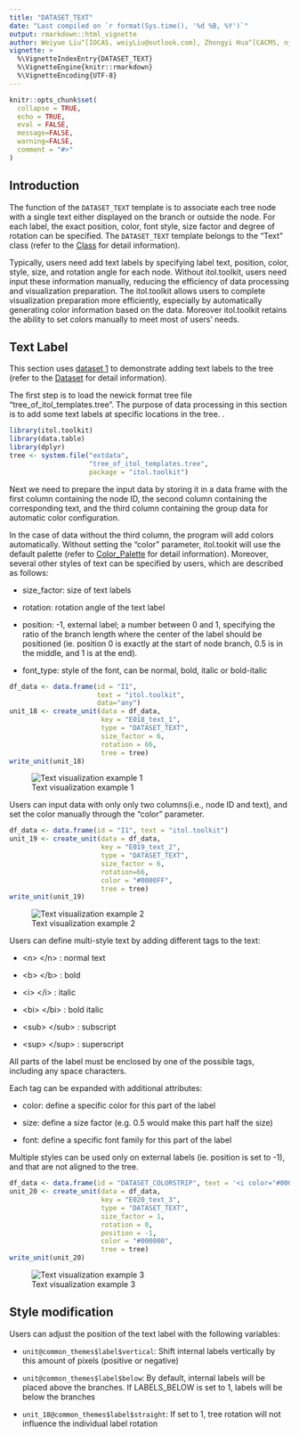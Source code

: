 ```yaml
---
title: "DATASET_TEXT"
date: "Last compiled on `r format(Sys.time(), '%d %B, %Y')`"
output: rmarkdown::html_vignette
author: Weiyue Liu^[IOCAS, weiyLiu@outlook.com], Zhongyi Hua^[CACMS, njbxhzy@hotmail.com], Tong Zhou^[IOCAS, tongzhou2017@gmail.com]
vignette: >
  %\VignetteIndexEntry{DATASET_TEXT}
  %\VignetteEngine{knitr::rmarkdown}
  %\VignetteEncoding{UTF-8}
---
```


```r
knitr::opts_chunk$set(
  collapse = TRUE,
  echo = TRUE,
  eval = FALSE,
  message=FALSE,
  warning=FALSE,
  comment = "#>"
)
```

## Introduction
The function of the `DATASET_TEXT` template is to associate each tree node with a single text either displayed on the branch or outside the node. For each label, the exact position, color, font style, size factor and degree of rotation can be specified.  The `DATASET_TEXT` template belongs to the "Text" class (refer to the [Class]() for detail information).

Typically, users need add text labels by specifying label text, position, color, style, size, and rotation angle for each node. Without itol.toolkit, users need input these information manually, reducing the efficiency of data processing and visualization preparation. The itol.toolkit allows users to complete visualization preparation more efficiently, especially by automatically generating color information based on the data. Moreover itol.toolkit retains the ability to set colors manually to meet most of users' needs.

## Text Label
This section uses [dataset 1](https://github.com/TongZhou2017/itol.toolkit/tree/master/inst/extdata/dataset1) to demonstrate adding text labels to the tree (refer to the  [Dataset](https://tongzhou2017.github.io/itol.toolkit/articles/Datasets.html) for detail information).

The first step is to load the newick format tree file "tree_of_itol_templates.tree". The purpose of data processing in this section is to add some text labels at specific locations in the tree. .
```r
library(itol.toolkit)
library(data.table)
library(dplyr)
tree <- system.file("extdata",
                    "tree_of_itol_templates.tree",
                    package = "itol.toolkit")
```
Next we need to prepare the input data by storing it in a data frame with the first column containing the  node ID, the second column containing the corresponding text, and the third column containing the group data for automatic color configuration. 

In the case of data without the third column, the program will add colors automatically. Without setting the "color" parameter, itol.tookit will use the default palette (refer to [Color_Palette](链接) for detail information). Moreover, several other styles of text can be specified by users, which are described as follows:

- size_factor: size of text labels

- rotation: rotation angle of the text label

- position: -1, external label; a number between 0 and 1, specifying the ratio of the branch length where the center of the label should be positioned (ie. position 0 is exactly at the start of node branch, 0.5 is in the middle, and 1 is at the end).

- font_type: style of the font, can be normal, bold, italic or bold-italic
```r
df_data <- data.frame(id = "I1",
                      text = "itol.toolkit",
                      data="any")
unit_18 <- create_unit(data = df_data,
                       key = "E018_text_1",
                       type = "DATASET_TEXT",
                       size_factor = 6,
                       rotation = 66,
                       tree = tree)
write_unit(unit_18)
```

![Text visualization example 1](images/DATASET_TEXT_1.png)

Users can input data with only only two columns(i.e., node ID and text), and set the color manually through the "color" parameter.
```r
df_data <- data.frame(id = "I1", text = "itol.toolkit")
unit_19 <- create_unit(data = df_data,
                       key = "E019_text_2",
                       type = "DATASET_TEXT",
                       size_factor = 6,
                       rotation=66,
                       color = "#0000FF",
                       tree = tree)
write_unit(unit_19)
```

![Text visualization example 2](images/DATASET_TEXT_2.png)

Users can define multi-style text by adding different tags to the text:

- \<n> \</n> : normal text

- \<b> \</b> : bold

- \<i> \</i> : italic

- \<bi> \</bi> : bold italic

- \<sub> \</sub> : subscript

- \<sup> \</sup> : superscript

All parts of the label must be enclosed by one of the possible tags, including any space characters.

Each tag can be expanded with additional attributes:

- color: define a specific color for this part of the label

- size: define a size factor (e.g. 0.5 would make this part half the size)

- font: define a specific font family for this part of the label

Multiple styles can be used only on external labels (ie. position is set to -1), and that are not aligned to the tree.
```r
df_data <- data.frame(id = "DATASET_COLORSTRIP", text = '<i color="#0000FF">itol.</i><b>toolkit</b>')
unit_20 <- create_unit(data = df_data,
                       key = "E020_text_3",
                       type = "DATASET_TEXT",
                       size_factor = 1,
                       rotation = 0,
                       position = -1,
                       color = "#000000",
                       tree = tree)
write_unit(unit_20)
```

![Text visualization example 3](images/DATASET_TEXT_3.png)

## Style modification
Users can adjust the position of the text label with the following variables:

- `unit@common_themes$label$vertical`: Shift internal labels vertically by this amount of pixels (positive or negative)

- `unit@common_themes$label$below`: By default, internal labels will be placed above the branches. If LABELS_BELOW is set to 1, labels will be below the branches

- `unit_18@common_themes$label$straight`: If set to 1, tree rotation will not influence the individual label rotation
